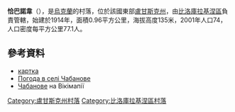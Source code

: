 {{coord|49|43|33|N|38|41|18|E|scale:100000|display=title}}

'''恰巴諾韋'''（{{lang-uk|Чабанове}}），是[[烏克蘭|烏克蘭]]的村落，位於該國東部[[盧甘斯克州|盧甘斯克州]]，由[[比洛庫拉基涅區|比洛庫拉基涅區]]負責管轄，始建於1914年，面積0.96平方公里，海拔高度135米，2001年人口74，人口密度每平方公里77.1人。

==參考資料==
* [http://w1.c1.rada.gov.ua/pls/z7502/A005?rdat1=01.01.2011&rf7571=17978 картка]{{dead link|date=2018年3月 |bot=InternetArchiveBot |fix-attempted=yes }}
* [http://weather.in.ua/ua/lyganskaja/27752 Погода в селі Чабанове] {{Wayback|url=http://weather.in.ua/ua/lyganskaja/27752 |date=20161003101635 }}
* [http://wikimapia.org/23217618/uk/Чабанове Чабанове] {{Wayback|url=http://wikimapia.org/23217618/uk/%D0%A7%D0%B0%D0%B1%D0%B0%D0%BD%D0%BE%D0%B2%D0%B5 |date=20161005064728 }} на Вікімапії

{{DEFAULTSORT:Чабанове}}
[[Category:盧甘斯克州村落|Category:盧甘斯克州村落]]
[[Category:比洛庫拉基涅區村落|Category:比洛庫拉基涅區村落]]


{{Luhansk-geo-stub}}